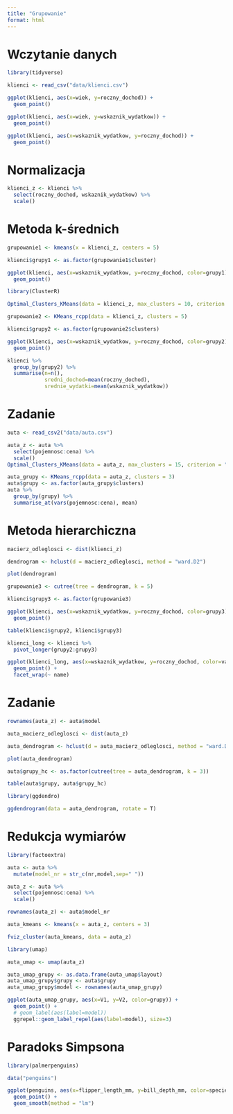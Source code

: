 ```yaml
---
title: "Grupowanie"
format: html
---
```


# Wczytanie danych

```r
library(tidyverse)

klienci <- read_csv("data/klienci.csv")
```


```r
ggplot(klienci, aes(x=wiek, y=roczny_dochod)) +
  geom_point()
```


```r
ggplot(klienci, aes(x=wiek, y=wskaznik_wydatkow)) +
  geom_point()
```

```r
ggplot(klienci, aes(x=wskaznik_wydatkow, y=roczny_dochod)) +
  geom_point()
```

# Normalizacja

```r
klienci_z <- klienci %>% 
  select(roczny_dochod, wskaznik_wydatkow) %>% 
  scale()
```

# Metoda k-średnich

```r
grupowanie1 <- kmeans(x = klienci_z, centers = 5)

klienci$grupy1 <- as.factor(grupowanie1$cluster)

ggplot(klienci, aes(x=wskaznik_wydatkow, y=roczny_dochod, color=grupy1)) +
  geom_point()
```

```r
library(ClusterR)

Optimal_Clusters_KMeans(data = klienci_z, max_clusters = 10, criterion = "WCSSE")
```

```r
grupowanie2 <- KMeans_rcpp(data = klienci_z, clusters = 5)

klienci$grupy2 <- as.factor(grupowanie2$clusters)

ggplot(klienci, aes(x=wskaznik_wydatkow, y=roczny_dochod, color=grupy2)) +
  geom_point()
```

```r
klienci %>% 
  group_by(grupy2) %>% 
  summarise(n=n(),
            sredni_dochod=mean(roczny_dochod),
            srednie_wydatki=mean(wskaznik_wydatkow))
```

# Zadanie

```r
auta <- read_csv2("data/auta.csv")

auta_z <- auta %>% 
  select(pojemnosc:cena) %>% 
  scale()
Optimal_Clusters_KMeans(data = auta_z, max_clusters = 15, criterion = "WCSSE")
```

```r
auta_grupy <- KMeans_rcpp(data = auta_z, clusters = 3)
auta$grupy <- as.factor(auta_grupy$clusters)
auta %>% 
  group_by(grupy) %>% 
  summarise_at(vars(pojemnosc:cena), mean)
```

# Metoda hierarchiczna

```r
macierz_odleglosci <- dist(klienci_z)

dendrogram <- hclust(d = macierz_odleglosci, method = "ward.D2")

plot(dendrogram)
```

```r
grupowanie3 <- cutree(tree = dendrogram, k = 5)

klienci$grupy3 <- as.factor(grupowanie3)

ggplot(klienci, aes(x=wskaznik_wydatkow, y=roczny_dochod, color=grupy3)) +
  geom_point()
```

```r
table(klienci$grupy2, klienci$grupy3)
```

```r
klienci_long <- klienci %>% 
  pivot_longer(grupy2:grupy3)

ggplot(klienci_long, aes(x=wskaznik_wydatkow, y=roczny_dochod, color=value)) +
  geom_point() +
  facet_wrap(~ name)
```

# Zadanie

```r
rownames(auta_z) <- auta$model

auta_macierz_odleglosci <- dist(auta_z)

auta_dendrogram <- hclust(d = auta_macierz_odleglosci, method = "ward.D2")

plot(auta_dendrogram)
```

```r
auta$grupy_hc <- as.factor(cutree(tree = auta_dendrogram, k = 3))

table(auta$grupy, auta$grupy_hc)
```

```r
library(ggdendro)

ggdendrogram(data = auta_dendrogram, rotate = T)
```

# Redukcja wymiarów

```r
library(factoextra)

auta <- auta %>% 
  mutate(model_nr = str_c(nr,model,sep=" "))

auta_z <- auta %>% 
  select(pojemnosc:cena) %>% 
  scale()

rownames(auta_z) <- auta$model_nr

auta_kmeans <- kmeans(x = auta_z, centers = 3)

fviz_cluster(auta_kmeans, data = auta_z)
```

```r
library(umap)

auta_umap <- umap(auta_z)

auta_umap_grupy <- as.data.frame(auta_umap$layout)
auta_umap_grupy$grupy <- auta$grupy
auta_umap_grupy$model <- rownames(auta_umap_grupy)

ggplot(auta_umap_grupy, aes(x=V1, y=V2, color=grupy)) +
  geom_point() +
  # geom_label(aes(label=model))
  ggrepel::geom_label_repel(aes(label=model), size=3)
```

# Paradoks Simpsona

```r
library(palmerpenguins)

data("penguins")

ggplot(penguins, aes(x=flipper_length_mm, y=bill_depth_mm, color=species)) +
  geom_point() +
  geom_smooth(method = "lm")
```


